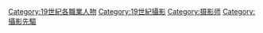 [[Category:19世紀各職業人物|Category:19世紀各職業人物]]
[[Category:19世紀攝影|Category:19世紀攝影]]
[[Category:摄影师|Category:摄影师]]
[[Category:攝影先驅|Category:攝影先驅]]